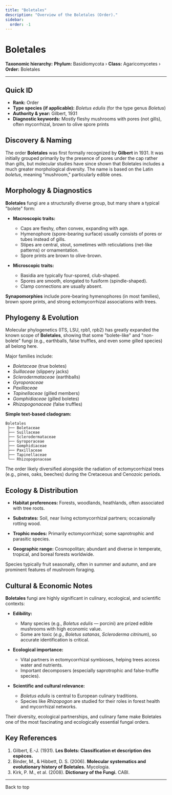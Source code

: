 ```yaml
---
title: "Boletales"
description: "Overview of the Boletales (Order)."
sidebar:
  order: -1
---
```



# Boletales <Badge variant="note" text="Order" />

**Taxonomic hierarchy:** **Phylum:** Basidiomycota › **Class:** Agaricomycetes › **Order:** Boletales

---

## Quick ID
* **Rank:** Order  
* **Type species (if applicable):** _Boletus edulis_ (for the type genus _Boletus_)  
* **Authority & year:** Gilbert, 1931  
* **Diagnostic keywords:** Mostly fleshy mushrooms with pores (not gills), often mycorrhizal, brown to olive spore prints  

## Discovery & Naming
The order **Boletales** was first formally recognized by **Gilbert** in 1931. It was initially grouped primarily by the presence of pores under the cap rather than gills, but molecular studies have since shown that Boletales includes a much greater morphological diversity. The name is based on the Latin _boletus_, meaning "mushroom," particularly edible ones.

## Morphology & Diagnostics
**Boletales** fungi are a structurally diverse group, but many share a typical "bolete" form:

- **Macroscopic traits:**
  - Caps are fleshy, often convex, expanding with age.
  - Hymenophore (spore-bearing surface) usually consists of pores or tubes instead of gills.
  - Stipes are central, stout, sometimes with reticulations (net-like patterns) or ornamentation.
  - Spore prints are brown to olive-brown.

- **Microscopic traits:**
  - Basidia are typically four-spored, club-shaped.
  - Spores are smooth, elongated to fusiform (spindle-shaped).
  - Clamp connections are usually absent.

**Synapomorphies** include pore-bearing hymenophores (in most families), brown spore prints, and strong ectomycorrhizal associations with trees.

## Phylogeny & Evolution
Molecular phylogenetics (ITS, LSU, rpb1, rpb2) has greatly expanded the known scope of **Boletales**, showing that some "bolete-like" and "non-bolete" fungi (e.g., earthballs, false truffles, and even some gilled species) all belong here.

Major families include:

- _Boletaceae_ (true boletes)
- _Suillaceae_ (slippery jacks)
- _Sclerodermataceae_ (earthballs)
- _Gyroporaceae_
- _Paxillaceae_
- _Tapinellaceae_ (gilled members)
- _Gomphidiaceae_ (gilled boletes)
- _Rhizopogonaceae_ (false truffles)

**Simple text-based cladogram:**
```
Boletales
 ├── Boletaceae
 ├── Suillaceae
 ├── Sclerodermataceae
 ├── Gyroporaceae
 ├── Gomphidiaceae
 ├── Paxillaceae
 ├── Tapinellaceae
 └── Rhizopogonaceae
```
The order likely diversified alongside the radiation of ectomycorrhizal trees (e.g., pines, oaks, beeches) during the Cretaceous and Cenozoic periods.

## Ecology & Distribution
- **Habitat preferences:** Forests, woodlands, heathlands, often associated with tree roots.
- **Substrates:** Soil, near living ectomycorrhizal partners; occasionally rotting wood.
- **Trophic modes:** Primarily ectomycorrhizal; some saprotrophic and parasitic species.

- **Geographic range:** Cosmopolitan; abundant and diverse in temperate, tropical, and boreal forests worldwide.

Species typically fruit seasonally, often in summer and autumn, and are prominent features of mushroom foraging.

## Cultural & Economic Notes
**Boletales** fungi are highly significant in culinary, ecological, and scientific contexts:

- **Edibility:**
  - Many species (e.g., _Boletus edulis_ — porcini) are prized edible mushrooms with high economic value.
  - Some are toxic (_e.g.,_ _Boletus satanas_, _Scleroderma citrinum_), so accurate identification is critical.

- **Ecological importance:**
  - Vital partners in ectomycorrhizal symbioses, helping trees access water and nutrients.
  - Important decomposers (especially saprotrophic and false-truffle species).

- **Scientific and cultural relevance:**
  - _Boletus edulis_ is central to European culinary traditions.
  - Species like _Rhizopogon_ are studied for their roles in forest health and mycorrhizal networks.

Their diversity, ecological partnerships, and culinary fame make Boletales one of the most fascinating and ecologically essential fungal orders.

## Key References
1. Gilbert, E.-J. (1931). **Les Bolets: Classification et description des espèces.**  
2. Binder, M., & Hibbett, D. S. (2006). **Molecular systematics and evolutionary history of Boletales.** Mycologia.  
3. Kirk, P. M., et al. (2008). **Dictionary of the Fungi.** CABI.  

---

<LinkButton href="#top" variant="minimal" icon="arrow-up">
  Back to top
</LinkButton>
